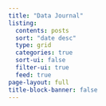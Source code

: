 ```yaml
---
title: "Data Journal"
listing:
  contents: posts
  sort: "date desc"
  type: grid
  categories: true
  sort-ui: false
  filter-ui: true
  feed: true
page-layout: full
title-block-banner: false
---
```



